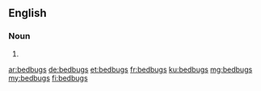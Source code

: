 ==English==

===Noun===
{{head|en|noun plural form}}

# {{plural of|bedbug|lang=en}}

[[ar:bedbugs]]
[[de:bedbugs]]
[[et:bedbugs]]
[[fr:bedbugs]]
[[ku:bedbugs]]
[[mg:bedbugs]]
[[my:bedbugs]]
[[fi:bedbugs]]